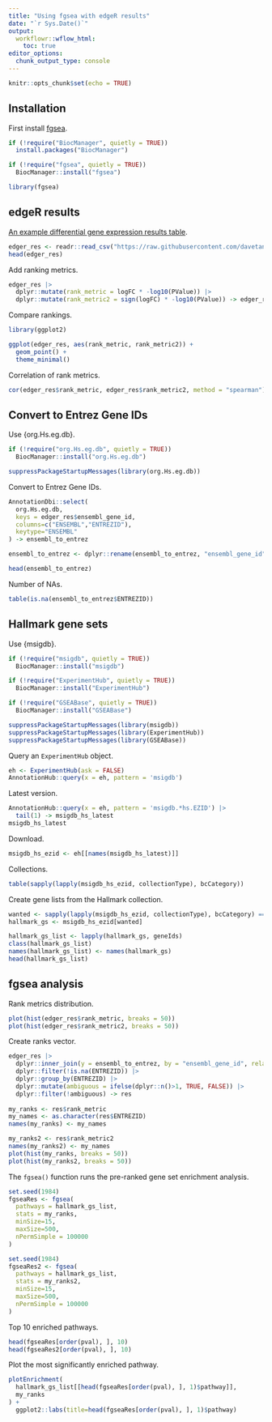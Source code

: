 ```yaml
---
title: "Using fgsea with edgeR results"
date: "`r Sys.Date()`"
output:
  workflowr::wflow_html:
    toc: true
editor_options:
  chunk_output_type: console
---
```


```r
knitr::opts_chunk$set(echo = TRUE)
```

## Installation

First install [fgsea](https://bioconductor.org/packages/release/bioc/html/fgsea.html).

```r
if (!require("BiocManager", quietly = TRUE))
  install.packages("BiocManager")

if (!require("fgsea", quietly = TRUE))
  BiocManager::install("fgsea")

library(fgsea)
```

## edgeR results

[An example differential gene expression results table](https://davetang.org/muse/2024/10/31/an-example-differential-gene-expression-results-table/).

```r
edger_res <- readr::read_csv("https://raw.githubusercontent.com/davetang/muse/refs/heads/main/data/13970886_edger_res.csv", show_col_types = FALSE)
head(edger_res)
```

Add ranking metrics.

```r
edger_res |>
  dplyr::mutate(rank_metric = logFC * -log10(PValue)) |>
  dplyr::mutate(rank_metric2 = sign(logFC) * -log10(PValue)) -> edger_res
```

Compare rankings.

```r
library(ggplot2)

ggplot(edger_res, aes(rank_metric, rank_metric2)) +
  geom_point() +
  theme_minimal()
```

Correlation of rank metrics.

```r
cor(edger_res$rank_metric, edger_res$rank_metric2, method = "spearman")
```

## Convert to Entrez Gene IDs

Use {org.Hs.eg.db}.

```r
if (!require("org.Hs.eg.db", quietly = TRUE))
  BiocManager::install("org.Hs.eg.db")

suppressPackageStartupMessages(library(org.Hs.eg.db))
```

Convert to Entrez Gene IDs.

```r
AnnotationDbi::select(
  org.Hs.eg.db,
  keys = edger_res$ensembl_gene_id,
  columns=c("ENSEMBL","ENTREZID"),
  keytype="ENSEMBL"
) -> ensembl_to_entrez

ensembl_to_entrez <- dplyr::rename(ensembl_to_entrez, "ensembl_gene_id" = ENSEMBL)

head(ensembl_to_entrez)
```

Number of NAs.

```r
table(is.na(ensembl_to_entrez$ENTREZID))
```

## Hallmark gene sets

Use {msigdb}.

```r
if (!require("msigdb", quietly = TRUE))
  BiocManager::install("msigdb")

if (!require("ExperimentHub", quietly = TRUE))
  BiocManager::install("ExperimentHub")

if (!require("GSEABase", quietly = TRUE))
  BiocManager::install("GSEABase")

suppressPackageStartupMessages(library(msigdb))
suppressPackageStartupMessages(library(ExperimentHub))
suppressPackageStartupMessages(library(GSEABase))
```

Query an `ExperimentHub` object.

```r
eh <- ExperimentHub(ask = FALSE)
AnnotationHub::query(x = eh, pattern = 'msigdb')
```

Latest version.

```r
AnnotationHub::query(x = eh, pattern = 'msigdb.*hs.EZID') |>
  tail(1) -> msigdb_hs_latest
msigdb_hs_latest
```

Download.

```r
msigdb_hs_ezid <- eh[[names(msigdb_hs_latest)]]
```

Collections.

```r
table(sapply(lapply(msigdb_hs_ezid, collectionType), bcCategory))
```

Create gene lists from the Hallmark collection.

```r
wanted <- sapply(lapply(msigdb_hs_ezid, collectionType), bcCategory) == "h"
hallmark_gs <- msigdb_hs_ezid[wanted]

hallmark_gs_list <- lapply(hallmark_gs, geneIds)
class(hallmark_gs_list)
names(hallmark_gs_list) <- names(hallmark_gs)
head(hallmark_gs_list)
```

## fgsea analysis

Rank metrics distribution.

```r
plot(hist(edger_res$rank_metric, breaks = 50))
plot(hist(edger_res$rank_metric2, breaks = 50))
```

Create ranks vector.

```r
edger_res |>
  dplyr::inner_join(y = ensembl_to_entrez, by = "ensembl_gene_id", relationship = "many-to-many") |>
  dplyr::filter(!is.na(ENTREZID)) |>
  dplyr::group_by(ENTREZID) |>
  dplyr::mutate(ambiguous = ifelse(dplyr::n()>1, TRUE, FALSE)) |>
  dplyr::filter(!ambiguous) -> res
  
my_ranks <- res$rank_metric
my_names <- as.character(res$ENTREZID)
names(my_ranks) <- my_names

my_ranks2 <- res$rank_metric2
names(my_ranks2) <- my_names
plot(hist(my_ranks, breaks = 50))
plot(hist(my_ranks2, breaks = 50))
```

The `fgsea()` function runs the pre-ranked gene set enrichment analysis.

```r
set.seed(1984)
fgseaRes <- fgsea(
  pathways = hallmark_gs_list, 
  stats = my_ranks,
  minSize=15,
  maxSize=500,
  nPermSimple = 100000
)

set.seed(1984)
fgseaRes2 <- fgsea(
  pathways = hallmark_gs_list, 
  stats = my_ranks2,
  minSize=15,
  maxSize=500,
  nPermSimple = 100000
)
```

Top 10 enriched pathways.

```r
head(fgseaRes[order(pval), ], 10)
head(fgseaRes2[order(pval), ], 10)
```

Plot the most significantly enriched pathway.

```r
plotEnrichment(
  hallmark_gs_list[[head(fgseaRes[order(pval), ], 1)$pathway]],
  my_ranks
) +
  ggplot2::labs(title=head(fgseaRes[order(pval), ], 1)$pathway)
```

